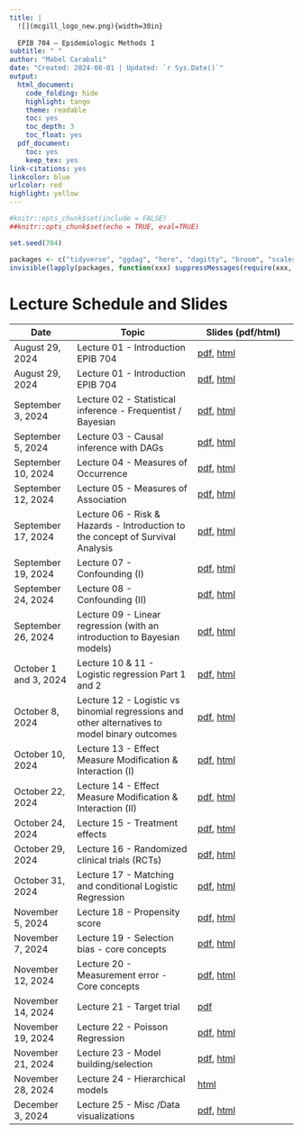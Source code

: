 ```yaml
---
title: |
  ![](mcgill_logo_new.png){width=30in} 
  
  EPIB 704 – Epidemiologic Methods I
subtitle: " "
author: "Mabel Carabali"
date: "Created: 2024-08-01 | Updated: `r Sys.Date()`"
output:
  html_document:
    code_folding: hide
    highlight: tango
    theme: readable
    toc: yes
    toc_depth: 3
    toc_float: yes
  pdf_document: 
    toc: yes
    keep_tex: yes
link-citations: yes
linkcolor: blue
urlcolor: red
highlight: yellow
---
```




```r
#knitr::opts_chunk$set(include = FALSE)
##knitr::opts_chunk$set(echo = TRUE, eval=TRUE)

set.seed(704)   

packages <- c("tidyverse", "ggdag", "here", "dagitty", "broom", "scales", "patchwork", "table1",  "episensr", "epiR", "knitr", "emo", "jtools", "pssmisc", "komaletter", "kableExtra", "readxl", "readdr", "rmarkdown", "magrittr", "plotly", "gt", "gtsummary", "prettydoc")
invisible(lapply(packages, function(xxx) suppressMessages(require(xxx, character.only = TRUE, quietly=TRUE, warn.conflicts = FALSE))))


```

# Lecture Schedule and Slides 


| **Date**           | **Topic**                           | Slides   (pdf/html)           |
|--------------------|-------------------------------------|-------------------------------|
| August 29, 2024    | Lecture 01 - Introduction EPIB 704  | [pdf](https://rawcdn.githack.com/mcarabali1/EPIB-704/209d17c34e1e00d2c5549ae7386c4492a046e0f3/slides/L1_Introduction%20to%20EPIB%20704.pdf), [html](https://rawcdn.githack.com/ortizbrizuela/internal-use-only/06a964b6bd322a1b08cd1c64c336132536f2a6a4/L1_EPIB704_v0.html) |
| August 29, 2024    | Lecture 01 - Introduction EPIB 704    | [pdf](https://rawcdn.githack.com/mcarabali1/EPIB-704/209d17c34e1e00d2c5549ae7386c4492a046e0f3/slides/L1_Introduction%20to%20EPIB%20704.pdf), [html](https://rawcdn.githack.com/ortizbrizuela/internal-use-only/06a964b6bd322a1b08cd1c64c336132536f2a6a4/L1_EPIB704_v0.html) |
| September 3, 2024  | Lecture 02 - Statistical inference - Frequentist / Bayesian                                   |  [pdf](https://rawcdn.githack.com/mcarabali1/EPIB-704/209d17c34e1e00d2c5549ae7386c4492a046e0f3/slides/L2_Statistical%20inference.pdf), [html](https://rawcdn.githack.com/ortizbrizuela/internal-use-only/06a964b6bd322a1b08cd1c64c336132536f2a6a4/L2_EPIB704_stat_inference.html)   |
| September 5, 2024  | Lecture 03 - Causal inference with DAGs                                                       | [pdf](https://rawcdn.githack.com/mcarabali1/EPIB-704/209d17c34e1e00d2c5549ae7386c4492a046e0f3/slides/L3_Directed%20Acyclic%20Graphs%20(DAGs).pdf), [html](https://rawcdn.githack.com/ortizbrizuela/internal-use-only/06a964b6bd322a1b08cd1c64c336132536f2a6a4/L3_EPIB704_DAG_intro.html)  |
| September 10, 2024 | Lecture 04 - Measures of Occurrence                                                           |  [pdf](https://rawcdn.githack.com/mcarabali1/EPIB-704/209d17c34e1e00d2c5549ae7386c4492a046e0f3/slides/L4_Measures%20of%20Occurrence.pdf), [html](https://rawcdn.githack.com/ortizbrizuela/internal-use-only/06a964b6bd322a1b08cd1c64c336132536f2a6a4/L4_EPIB704_Occurrence.html) |
| September 12, 2024 | Lecture 05 - Measures of Association                                                          |  [pdf](https://rawcdn.githack.com/mcarabali1/EPIB-704/d2e8cb4837164d0f7069fe7a39161e8dd9aeb02c/slides/L5_Measures%20of%20Association.pdf), [html](https://rawcdn.githack.com/ortizbrizuela/internal-use-only/06a964b6bd322a1b08cd1c64c336132536f2a6a4/L5_EPIB704_Association.html)                                      |
| September 17, 2024 | Lecture 06 - Risk & Hazards - Introduction to the concept of Survival Analysis                | [pdf](https://rawcdn.githack.com/mcarabali1/EPIB-704/209d17c34e1e00d2c5549ae7386c4492a046e0f3/slides/L6_Introduction%20to%20Time-to-Event.pdf), [html](https://rawcdn.githack.com/ortizbrizuela/internal-use-only/06a964b6bd322a1b08cd1c64c336132536f2a6a4/L6_Hazards_Intro1.html)    |
| September 19, 2024 | Lecture 07 - Confounding (I)                                                                  |  [pdf](https://rawcdn.githack.com/mcarabali1/EPIB-704/03d3a3c973ce76e9659d82050d59a388c44328dd/slides/L7_Confounding_I.pdf), [html](https://rawcdn.githack.com/ortizbrizuela/internal-use-only/04eba8d4242887d1904af76eecc5f30b5212c985/L7_EPIB704_Confounding.html)       |
| September 24, 2024 | Lecture 08 - Confounding (II)                                                                 |  [pdf](https://rawcdn.githack.com/mcarabali1/EPIB-704/921197d43402abc4b37aec86ce8431708e3a49cd/slides/L8_Confounding_II.pdf), [html](https://rawcdn.githack.com/ortizbrizuela/internal-use-only/93fce8fc8a2d345824dc7eedd02e61cc1611314b/L8_EPIB704_Confounding_II.html)        |
| September 26, 2024 | Lecture 09 - Linear regression (with an introduction to Bayesian models)                      |   [pdf](https://rawcdn.githack.com/mcarabali1/EPIB-704/b7d1fbc84e34c7d3c9cd7cf84cf9aa9e287dcfb3/slides/L9_Linear%20regression.pdf), [html](https://rawcdn.githack.com/ortizbrizuela/internal-use-only/0ee33ea75e4ece3d347925620663ddf9baac8b63/L9_EPIB704_linear_regression.html)       |
| October 1 and 3, 2024    | Lecture 10 & 11 - Logistic regression Part 1 and 2                                             | [pdf](https://rawcdn.githack.com/mcarabali1/EPIB-704/bdbf7aeff3dde3be07fcefd8c04560200347db9a/slides/L10_Logistic%20regression%20(Part%201%20and%202).pdf), [html](https://rawcdn.githack.com/ortizbrizuela/internal-use-only/438076c7d6228b8435f027033bff267f58745810/L10_EPIB704_Logistic_v2.html)  |
| October 8, 2024    | Lecture 12 - Logistic vs binomial regressions and other alternatives to model binary outcomes | [pdf](https://rawcdn.githack.com/mcarabali1/EPIB-704/539a56ae5fde36c9669fa3bb305d476ced7f89c1/slides/L12_Binomial%20alternatives%20to%20model%20binary%20outcomes.pdf), [html](https://rawcdn.githack.com/ortizbrizuela/internal-use-only/e18e758be660eadf8c7b78d6059d3bc1252e3e12/L12_EPIB704_Alternative_Binary_Models.html)                |
| October 10, 2024   | Lecture 13 - Effect Measure Modification & Interaction (I)                                    |     [pdf](https://rawcdn.githack.com/mcarabali1/EPIB-704/6be63f7a32a8ba63f57c7dcb3d2d4d2529055f9f/slides/L14_Interaction%20and%20EMM%20Part%201.pdf), [html](https://rawcdn.githack.com/ortizbrizuela/internal-use-only/0dbda0f8488249fa0a5ff802e0587b9b50e611eb/L14_EPIB704_Interaction_Part1.html)   |
| October 22, 2024   | Lecture 14 - Effect Measure Modification & Interaction (II)                                   |  [pdf](https://rawcdn.githack.com/mcarabali1/EPIB-704/6be63f7a32a8ba63f57c7dcb3d2d4d2529055f9f/slides/L15_Interaction%20and%20EMM%20Part%202.pdf), [html](https://rawcdn.githack.com/ortizbrizuela/internal-use-only/0dbda0f8488249fa0a5ff802e0587b9b50e611eb/L15_EPIB704_Interaction_Part2.html)   |
| October 24, 2024   | Lecture 15 - Treatment effects                                                                |  [pdf](https://rawcdn.githack.com/mcarabali1/EPIB-704/6be63f7a32a8ba63f57c7dcb3d2d4d2529055f9f/slides/L16_Randomized%20Clinical%20Trials%20&%20TE.pdf), [html](https://rawcdn.githack.com/ortizbrizuela/internal-use-only/0dbda0f8488249fa0a5ff802e0587b9b50e611eb/L16_EPIB704_RCT_TE.html)    |
| October 29, 2024   | Lecture 16 - Randomized clinical trials (RCTs)                                                | [pdf](https://rawcdn.githack.com/mcarabali1/EPIB-704/1a766db5a67f4d5e03358b0f1f2b0ea04a7301b1/slides/L16_Randomized%20Clinical%20Trials%20&%20TE.pdf), [html](https://rawcdn.githack.com/ortizbrizuela/internal-use-only/1f6317d973a8258ec5391f4be4e0ac56cf41eff7/L16_EPIB704_RCT_TE.html)    |
| October 31, 2024   | Lecture 17 -  Matching and conditional Logistic Regression        | [pdf](https://rawcdn.githack.com/mcarabali1/EPIB-704/1a766db5a67f4d5e03358b0f1f2b0ea04a7301b1/slides/L17_EPIB704_Matching%20&%20Conditional%20Logistic%20Regression.pdf), [html](https://rawcdn.githack.com/ortizbrizuela/internal-use-only/1f6317d973a8258ec5391f4be4e0ac56cf41eff7/L17_EPIB704_Matching_and_conditional_LR.html)         |
| November 5, 2024   | Lecture 18 - Propensity score                                     | [pdf](https://rawcdn.githack.com/mcarabali1/EPIB-704/1a766db5a67f4d5e03358b0f1f2b0ea04a7301b1/slides/L18_EPIB704_Propensity%20Scores.pdf), [html](https://rawcdn.githack.com/ortizbrizuela/internal-use-only/1f6317d973a8258ec5391f4be4e0ac56cf41eff7/L18_EPIB704_Propensity_Scores.html)   |
| November 7, 2024   | Lecture 19 - Selection bias - core concepts                                                   | [pdf](https://rawcdn.githack.com/mcarabali1/EPIB-704/b7f848b7b1a2ee0c3ef72ca70775d5dbc1c2d428/slides/L19_Selection%20Bias%20-%20Core%20concepts.pdf), [html](https://rawcdn.githack.com/ortizbrizuela/internal-use-only/827d75e12faba59a4510ac61554ac5f730882d5e/L19_EPIB704_Selection_Bias.html)     | 
| November 12, 2024  | Lecture 20 - Measurement error - Core concepts                                                |  [pdf](https://rawcdn.githack.com/mcarabali1/EPIB-704/b7f848b7b1a2ee0c3ef72ca70775d5dbc1c2d428/slides/L20_Measurement%20Error%20-%20Core%20concepts.pdf), [html](https://rawcdn.githack.com/ortizbrizuela/internal-use-only/827d75e12faba59a4510ac61554ac5f730882d5e/L20_EPIB704_Measurement_Error_st.html)  | 
| November 14, 2024  | Lecture 21 - Target trial                                                                     | [pdf](https://rawcdn.githack.com/mcarabali1/EPIB-704/17258cdf9392785f3078a181fcd9c8532e8de705/slides/2024-11%20TT%20TND%20v2.pdf)   |
| November 19, 2024  | Lecture 22 - Poisson Regression                                                               |  [pdf](https://rawcdn.githack.com/mcarabali1/EPIB-704/4132328e742ad35757766fa0bfc8fadca104144c/slides/L21_Poisson%20Regression%20-%20Basic%20concepts.pdf), [html](https://rawcdn.githack.com/ortizbrizuela/internal-use-only/827d75e12faba59a4510ac61554ac5f730882d5e/L21_EPIB704_Poisson_Regression.html)    |
| November 21, 2024  | Lecture 23 - Model building/selection                                                         | [pdf](https://rawcdn.githack.com/mcarabali1/EPIB-704/b7f848b7b1a2ee0c3ef72ca70775d5dbc1c2d428/slides/L22_Model%20selection.pdf), [html](https://rawcdn.githack.com/ortizbrizuela/internal-use-only/827d75e12faba59a4510ac61554ac5f730882d5e/L22_EPIB704_Model_Building.html)      |
| November 28, 2024  | Lecture 24 - Hierarchical models                                                              | [html](https://rawcdn.githack.com/ortizbrizuela/internal-use-only/c9e379afb69020e861c0f2b17889c0913a756369/L23_EPIB704_Hierarchical_Models.html)     |
| December 3, 2024   | Lecture 25 - Misc /Data visualizations           |  [pdf](https://rawcdn.githack.com/mcarabali1/EPIB-704/1ae31a05711aac40de93833673d881c27ca2ae20/slides/L25_Data%20visualization.pdf), [html](https://rawcdn.githack.com/ortizbrizuela/internal-use-only/e70d018a9ad70a54b1ad704d455918b7f643cd3e/L25_Data%20visualization.html)   |

